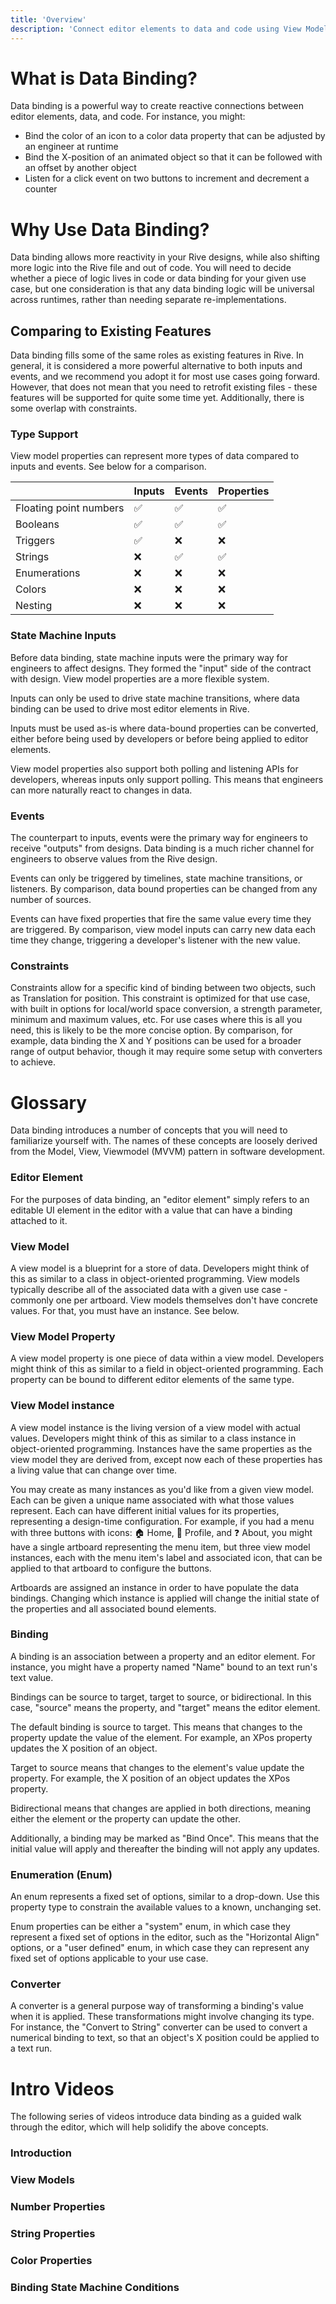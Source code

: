 ```yaml
---
title: 'Overview'
description: 'Connect editor elements to data and code using View Models'
---
```



# What is Data Binding?

Data binding is a powerful way to create reactive connections between editor elements, data, and code. For instance, you might:
- Bind the color of an icon to a color data property that can be adjusted by an engineer at runtime
- Bind the X-position of an animated object so that it can be followed with an offset by another object
- Listen for a click event on two buttons to increment and decrement a counter

# Why Use Data Binding?

Data binding allows more reactivity in your Rive designs, while also shifting more logic into the Rive file and out of code. You will need to decide whether a piece of logic lives in code or data binding for your given use case, but one consideration is that any data binding logic will be universal across runtimes, rather than needing separate re-implementations.

## Comparing to Existing Features

Data binding fills some of the same roles as existing features in Rive. In general, it is considered a more powerful alternative to both inputs and events, and we recommend you adopt it for most use cases going forward. However, that does not mean that you need to retrofit existing files - these features will be supported for quite some time yet. Additionally, there is some overlap with constraints.

### Type Support
View model properties can represent more types of data compared to inputs and events. See below for a comparison.

|                        | Inputs | Events | Properties |
|------------------------|--------|--------|------------|
| Floating point numbers | ✅     | ✅     | ✅          |
| Booleans               | ✅     | ✅     | ✅          |
| Triggers               | ✅     | ❌     | ❌          |
| Strings                | ❌     | ✅     | ✅          |
| Enumerations           | ❌     | ❌     | ❌          |
| Colors                 | ❌     | ❌     | ❌          |
| Nesting                | ❌     | ❌     | ❌          |

### State Machine Inputs

Before data binding, state machine inputs were the primary way for engineers to affect designs. They formed the "input" side of the contract with design. View model properties are a more flexible system. 

Inputs can only be used to drive state machine transitions, where data binding can be used to drive most editor elements in Rive.

Inputs must be used as-is where data-bound properties can be converted, either before being used by developers or before being applied to editor elements.

View model properties also support both polling and listening APIs for developers, whereas inputs only support polling. This means that engineers can more naturally react to changes in data.

### Events

The counterpart to inputs, events were the primary way for engineers to receive "outputs" from designs. Data binding is a much richer channel for engineers to observe values from the Rive design.

Events can only be triggered by timelines, state machine transitions, or listeners. By comparison, data bound properties can be changed from any number of sources.

Events can have fixed properties that fire the same value every time they are triggered. By comparison, view model inputs can carry new data each time they change, triggering a developer's listener with the new value.

### Constraints

Constraints allow for a specific kind of binding between two objects, such as Translation for position. This constraint is optimized for that use case, with built in options for local/world space conversion, a strength parameter, minimum and maximum values, etc. For use cases where this is all you need, this is likely to be the more concise option. By comparison, for example, data binding the X and Y positions can be used for a broader range of output behavior, though it may require some setup with converters to achieve.

# Glossary

Data binding introduces a number of concepts that you will need to familiarize yourself with. The names of these concepts are loosely derived from the Model, View, Viewmodel (MVVM) pattern in software development.

### Editor Element

For the purposes of data binding, an "editor element" simply refers to an editable UI element in the editor with a value that can have a binding attached to it.

### View Model

A view model is a blueprint for a store of data. Developers might think of this as similar to a class in object-oriented programming. View models typically describe all of the associated data with a given use case - commonly one per artboard. View models themselves don't have concrete values. For that, you must have an instance. See below.

### View Model Property

A view model property is one piece of data within a view model. Developers might think of this as similar to a field in object-oriented programming. Each property can be bound to different editor elements of the same type.

### View Model instance

A view model instance is the living version of a view model with actual values. Developers might think of this as similar to a class instance in object-oriented programming. Instances have the same properties as the view model they are derived from, except now each of these properties has a living value that can change over time.

You may create as many instances as you'd like from a given view model. Each can be given a unique name associated with what those values represent. Each can have different initial values for its properties, representing a design-time configuration. For example, if you had a menu with three buttons with icons: 🏠 Home, 👤 Profile, and ❓ About, you might have a single artboard representing the menu item, but three view model instances, each with the menu item's label and associated icon, that can be applied to that artboard to configure the buttons.

Artboards are assigned an instance in order to have populate the data bindings. Changing which instance is applied will change the initial state of the properties and all associated bound elements.

### Binding

A binding is an association between a property and an editor element. For instance, you might have a property named "Name" bound to an text run's text value.

Bindings can be source to target, target to source, or bidirectional. In this case, "source" means the property, and "target" means the editor element.

The default binding is source to target. This means that changes to the property update the value of the element. For example, an XPos property updates the X position of an object.

Target to source means that changes to the element's value update the property. For example, the X position of an object updates the XPos property.

Bidirectional means that changes are applied in both directions, meaning either the element or the property can update the other.

Additionally, a binding may be marked as "Bind Once". This means that the initial value will apply and thereafter the binding will not apply any updates.

### Enumeration (Enum)

An enum represents a fixed set of options, similar to a drop-down. Use this property type to constrain the available values to a known, unchanging set.

Enum properties can be either a "system" enum, in which case they represent a fixed set of options in the editor, such as the "Horizontal Align" options, or a "user defined" enum, in which case they can represent any fixed set of options applicable to your use case.

### Converter

A converter is a general purpose way of transforming a binding's value when it is applied. These transformations might involve changing its type. For instance, the "Convert to String" converter can be used to convert a numerical binding to text, so that an object's X position could be applied to a text run.

# Intro Videos

The following series of videos introduce data binding as a guided walk through the editor, which will help solidify the above concepts.

### Introduction
<YouTube id="eqaxhkroDXk" />

### View Models
<YouTube id="WSkg8kgTR20" />

### Number Properties
<YouTube id="Czw9oNtSX6Q" />

### String Properties
<YouTube id="qJRrSmz-W48" />

### Color Properties
<YouTube id="TSEiU1zpSL0" />

### Binding State Machine Conditions
<YouTube id="VJ9jk0RLc-s" />
